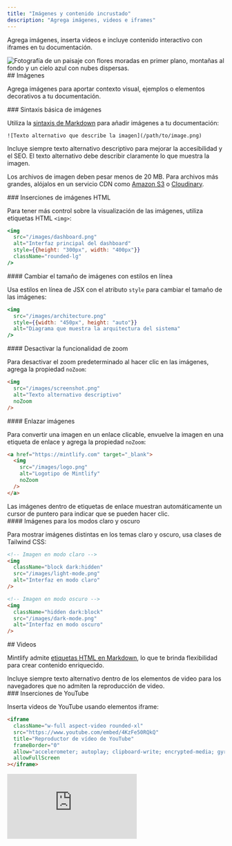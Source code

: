 ```yaml
---
title: "Imágenes y contenido incrustado"
description: "Agrega imágenes, videos e iframes"
---
```


Agrega imágenes, inserta videos e incluye contenido interactivo con iframes en tu documentación.

<Frame>
  <img className="rounded-xl" src="https://mintlify-assets.b-cdn.net/bigbend.jpg" alt="Fotografía de un paisaje con flores moradas en primer plano, montañas al fondo y un cielo azul con nubes dispersas." />
</Frame>

<div id="images">
  ## Imágenes
</div>

Agrega imágenes para aportar contexto visual, ejemplos o elementos decorativos a tu documentación.

<div id="basic-image-syntax">
  ### Sintaxis básica de imágenes
</div>

Utiliza la [sintaxis de Markdown](https://www.markdownguide.org/basic-syntax/#images) para añadir imágenes a tu documentación:

```mdx
![Texto alternativo que describe la imagen](/path/to/image.png)
```

<Tip>
  Incluye siempre texto alternativo descriptivo para mejorar la accesibilidad y el SEO. El texto alternativo debe describir claramente lo que muestra la imagen.
</Tip>

Los archivos de imagen deben pesar menos de 20 MB. Para archivos más grandes, alójalos en un servicio CDN como [Amazon S3](https://aws.amazon.com/s3) o [Cloudinary](https://cloudinary.com).

<div id="html-image-embeds">
  ### Inserciones de imágenes HTML
</div>

Para tener más control sobre la visualización de las imágenes, utiliza etiquetas HTML `<img>`:

```jsx
<img 
  src="/images/dashboard.png" 
  alt="Interfaz principal del dashboard"
  style={{height: "300px", width: "400px"}}
  className="rounded-lg"
/>
```

<div id="resize-images-with-inline-styles">
  #### Cambiar el tamaño de imágenes con estilos en línea
</div>

Usa estilos en línea de JSX con el atributo `style` para cambiar el tamaño de las imágenes:

```jsx
<img
  src="/images/architecture.png"
  style={{width: "450px", height: "auto"}}
  alt="Diagrama que muestra la arquitectura del sistema"
/>
```

<div id="disable-zoom-functionality">
  #### Desactivar la funcionalidad de zoom
</div>

Para desactivar el zoom predeterminado al hacer clic en las imágenes, agrega la propiedad `noZoom`:

```html highlight="4"
<img 
  src="/images/screenshot.png" 
  alt="Texto alternativo descriptivo"
  noZoom
/>
```

<div id="link-images">
  #### Enlazar imágenes
</div>

Para convertir una imagen en un enlace clicable, envuelve la imagen en una etiqueta de enlace y agrega la propiedad `noZoom`:

```html
<a href="https://mintlify.com" target="_blank">
  <img 
    src="/images/logo.png" 
    alt="Logotipo de Mintlify"
    noZoom
  />
</a>
```

<Note>
  Las imágenes dentro de etiquetas de enlace muestran automáticamente un cursor de puntero para indicar que se pueden hacer clic.
</Note>

<div id="light-and-dark-mode-images">
  #### Imágenes para los modos claro y oscuro
</div>

Para mostrar imágenes distintas en los temas claro y oscuro, usa clases de Tailwind CSS:

```html
<!-- Imagen en modo claro -->
<img 
  className="block dark:hidden" 
  src="/images/light-mode.png" 
  alt="Interfaz en modo claro"
/>

<!-- Imagen en modo oscuro -->
<img 
  className="hidden dark:block" 
  src="/images/dark-mode.png" 
  alt="Interfaz en modo oscuro"
/>
```

<div id="videos">
  ## Videos
</div>

Mintlify admite [etiquetas HTML en Markdown](https://www.markdownguide.org/basic-syntax/#html), lo que te brinda flexibilidad para crear contenido enriquecido.

<Tip>
  Incluye siempre texto alternativo dentro de los elementos de video para los navegadores que no admiten la reproducción de video.
</Tip>

<div id="youtube-embeds">
  ### Inserciones de YouTube
</div>

Inserta videos de YouTube usando elementos iframe:

```html
<iframe
  className="w-full aspect-video rounded-xl"
  src="https://www.youtube.com/embed/4KzFe50RQkQ"
  title="Reproductor de vídeo de YouTube"
  frameBorder="0"
  allow="accelerometer; autoplay; clipboard-write; encrypted-media; gyroscope; picture-in-picture"
  allowFullScreen
></iframe>
```

<Frame>
  <iframe className="w-full aspect-video rounded-xl" src="https://www.youtube.com/embed/4KzFe50RQkQ" title="Reproductor de vídeo de YouTube" frameBorder="0" allow="accelerometer; autoplay; clipboard-write; encrypted-media; gyroscope; picture-in-picture" allowFullScreen />
</Frame>

<div id="self-hosted-videos">
  ### Videos autoalojados
</div>

Usa el elemento HTML `<video>` para contenido de video autoalojado:

```html
<video
  controls
  className="w-full aspect-video rounded-xl"
  src="enlace-a-tu-video.com"
></video>
```

<div id="autoplay-videos">
  ### Reproducción automática de vídeos
</div>

Para reproducir un vídeo automáticamente, usa:

```html
<video
  autoPlay
  muted
  loop
  playsInline
  className="w-full aspect-video rounded-xl"
  src="/videos/demo.mp4"
></video>
```

<Note>
  Al usar la sintaxis de JSX, escribe los atributos de dos palabras en camelCase: `autoPlay`, `playsInline`, `allowFullScreen`.
</Note>

<div id="iframes">
  ## iframes
</div>

Incorpora contenido externo con elementos iframe:

```html
<iframe 
  src="https://example.com/embed" 
  title="Contenido integrado"
  className="w-full h-96 rounded-xl"
></iframe>
```

<div id="related-resources">
  ## Recursos relacionados
</div>

<Card title="Referencia del componente Frame" icon="frame" horizontal href="/es/components/frames">
  Aprende a usar el componente Frame para presentar imágenes.
</Card>